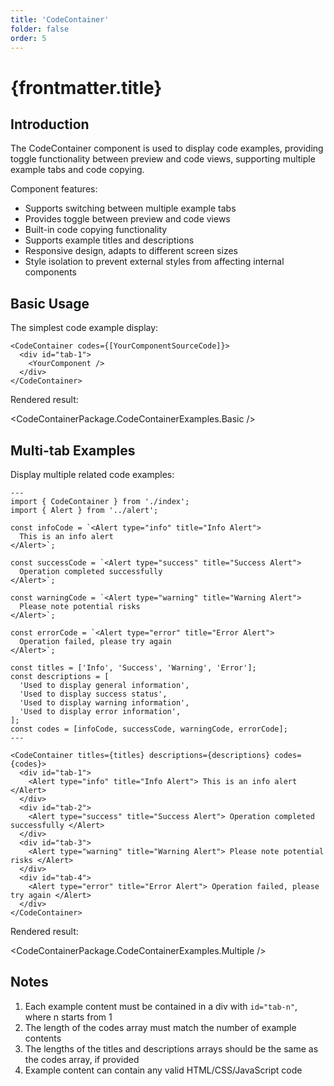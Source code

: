 ```yaml
---
title: 'CodeContainer'
folder: false
order: 5
---
```



# {frontmatter.title}

## Introduction

The CodeContainer component is used to display code examples, providing toggle functionality between preview and code views, supporting multiple example tabs and code copying.

Component features:

- Supports switching between multiple example tabs
- Provides toggle between preview and code views
- Built-in code copying functionality
- Supports example titles and descriptions
- Responsive design, adapts to different screen sizes
- Style isolation to prevent external styles from affecting internal components

## Basic Usage

The simplest code example display:

```astro 
<CodeContainer codes={[YourComponentSourceCode]}>
  <div id="tab-1">
    <YourComponent />
  </div>
</CodeContainer>
```

Rendered result:

<CodeContainerPackage.CodeContainerExamples.Basic />

## Multi-tab Examples

Display multiple related code examples:

```astro
---
import { CodeContainer } from './index';
import { Alert } from '../alert';

const infoCode = `<Alert type="info" title="Info Alert">
  This is an info alert
</Alert>`;

const successCode = `<Alert type="success" title="Success Alert">
  Operation completed successfully
</Alert>`;

const warningCode = `<Alert type="warning" title="Warning Alert">
  Please note potential risks
</Alert>`;

const errorCode = `<Alert type="error" title="Error Alert">
  Operation failed, please try again
</Alert>`;

const titles = ['Info', 'Success', 'Warning', 'Error'];
const descriptions = [
  'Used to display general information',
  'Used to display success status',
  'Used to display warning information',
  'Used to display error information',
];
const codes = [infoCode, successCode, warningCode, errorCode];
---

<CodeContainer titles={titles} descriptions={descriptions} codes={codes}>
  <div id="tab-1">
    <Alert type="info" title="Info Alert"> This is an info alert </Alert>
  </div>
  <div id="tab-2">
    <Alert type="success" title="Success Alert"> Operation completed successfully </Alert>
  </div>
  <div id="tab-3">
    <Alert type="warning" title="Warning Alert"> Please note potential risks </Alert>
  </div>
  <div id="tab-4">
    <Alert type="error" title="Error Alert"> Operation failed, please try again </Alert>
  </div>
</CodeContainer>
```

Rendered result:

<CodeContainerPackage.CodeContainerExamples.Multiple />

## Notes

1. Each example content must be contained in a div with `id="tab-n"`, where n starts from 1
2. The length of the codes array must match the number of example contents
3. The lengths of the titles and descriptions arrays should be the same as the codes array, if provided
4. Example content can contain any valid HTML/CSS/JavaScript code
